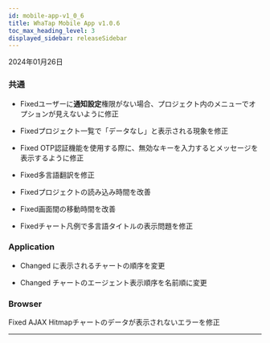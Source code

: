 ```yaml
---
id: mobile-app-v1_0_6
title: WhaTap Mobile App v1.0.6
toc_max_heading_level: 3
displayed_sidebar: releaseSidebar
---
```


2024年01月26日

### 共通

- <Status>Fixed</Status>ユーザーに<b>通知設定</b>権限がない場合、プロジェクト内の<Appname sid="setting" className="uitext" />メニューで<Appname sid="alert_settins" className="uitext" />オプションが見えないように修正

- <Status>Fixed</Status>プロジェクト一覧で「データなし」と表示される現象を修正

- <Status>Fixed</Status> OTP認証機能を使用する際に、無効なキーを入力するとメッセージを表示するように修正

- <Status>Fixed</Status>多言語翻訳を修正

- <Status>Fixed</Status>プロジェクトの読み込み時間を改善

- <Status>Fixed</Status>画面間の移動時間を改善

- <Status>Fixed</Status>チャート凡例で多言語タイトルの表示問題を修正

### Application

- <Status>Changed</Status> <Appname sid="dashboard" className="uitext" />に表示されるチャートの順序を変更

- <Status>Changed</Status> <Appname sid="active_transaction" className="uitext" />チャートのエージェント表示順序を名前順に変更

### Browser

<Status>Fixed</Status> <span class="uitext">AJAX Hitmap</span>チャートのデータが表示されないエラーを修正

---


<Downloadapp />
